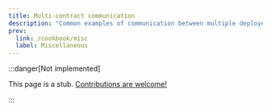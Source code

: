 ```yaml
---
title: Multi-contract communication
description: "Common examples of communication between multiple deployed contracts on the blockchain"
prev:
  link: /cookbook/misc
  label: Miscellaneous
---
```


:::danger[Not implemented]

  This page is a stub. [Contributions are welcome!](https://github.com/tact-lang/tact/issues)

:::
